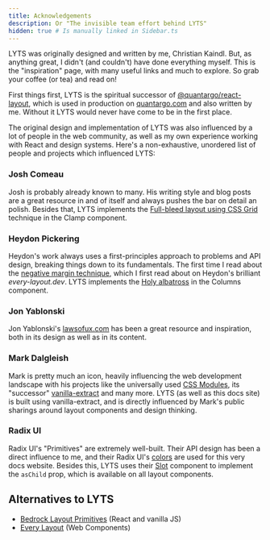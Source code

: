 ```yaml
---
title: Acknowledgements
description: Or "The invisible team effort behind LYTS"
hidden: true # Is manually linked in Sidebar.ts
---
```



LYTS was originally designed and written by me, Christian Kaindl. But, as anything great, I didn't (and couldn't) have done everything myself. This is the "inspiration" page, with many useful links and much to explore. So grab your coffee (or tea) and read on!

First things first, LYTS is the spiritual successor of [@quantargo/react-layout](https://github.com/quantargo/react-layout), which is used in production on [quantargo.com](https://www.quantargo.com) and also written by me. Without it LYTS would never have come to be in the first place.

The original design and implementation of LYTS was also influenced by a lot of people in the web community, as well as my own experience working with React and design systems. Here's a non-exhaustive, unordered list of people and projects which influenced LYTS:

### Josh Comeau

Josh is probably already known to many. His writing style and blog posts are a great resource in and of itself and always pushes the bar on detail an polish. Besides that, LYTS implements the [Full-bleed layout using CSS Grid]() technique in the Clamp component.

### Heydon Pickering

Heydon's work always uses a first-principles approach to problems and API design, breaking things down to its fundamentals. The first time I read about the [negative margin technique](https://every-layout.dev/layouts/cluster/#the-solution), which I first read about on Heydon's brilliant *every-layout.dev*. LYTS implements the [Holy albatross](https://heydonworks.com/article/the-flexbox-holy-albatross-reincarnated/) in the Columns component.

### Jon Yablonski

Jon Yablonski's [lawsofux.com](https://lawsofux.com) has been a great resource and inspiration, both in its design as well as in its content.

### Mark Dalgleish

Mark is pretty much an icon, heavily influencing the web development landscape with his projects like the universally used [CSS Modules](), its "successor" [vanilla-extract]() and many more. LYTS (as well as this docs site) is built using vanilla-extract, and is directly influenced by Mark's public sharings around layout components and design thinking.

### Radix UI

Radix UI's "Primitives" are extremely well-built. Their API design has been a direct influence to me, and their Radix UI's [colors](https://www.radix-ui.com/colors) are used for this very docs website. Besides this, LYTS uses their [Slot](https://www.radix-ui.com/docs/primitives/utilities/slot) component to implement the `asChild` prop, which is available on all layout components.

## Alternatives to LYTS

- [Bedrock Layout Primitives](https://bedrock-layout.dev/?path=/story/overview-bedrock-layout-primitives--page) (React and vanilla JS)
- [Every Layout](https://every-layout.dev) (Web Components)
